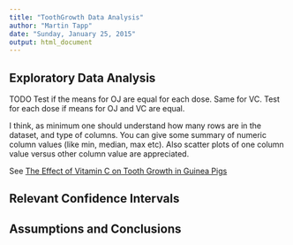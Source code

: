 ```yaml
---
title: "ToothGrowth Data Analysis"
author: "Martin Tapp"
date: "Sunday, January 25, 2015"
output: html_document
---
```


## Exploratory Data Analysis
TODO 
Test if the means for OJ are equal for each dose. Same for VC. 
Test for each dose if means for OJ and VC are equal.

I think, as minimum one should understand how many rows are in the dataset, and type of columns.
You can give some summary of numeric column values (like min, median, max etc). Also scatter plots of one column value versus other column value are appreciated.

See [The Effect of Vitamin C on Tooth Growth in Guinea Pigs](https://stat.ethz.ch/R-manual/R-devel/library/datasets/html/ToothGrowth.html)

## Relevant Confidence Intervals


## Assumptions and Conclusions


